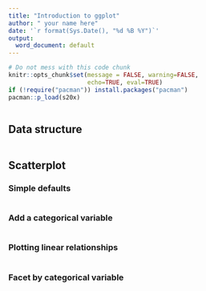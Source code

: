 ```yaml
---
title: "Introduction to ggplot"
author: " your name here"
date: '`r format(Sys.Date(), "%d %B %Y")`'
output:
  word_document: default
---
```


```r
# Do not mess with this code chunk
knitr::opts_chunk$set(message = FALSE, warning=FALSE, 
                      echo=TRUE, eval=TRUE)
if (!require("pacman")) install.packages("pacman")
pacman::p_load(s20x)
```



```r

```


## Data structure 



```r


```


## Scatterplot

### Simple defaults



```r



```

### Add a categorical variable


```r



```


### Plotting linear relationships



```r



```


### Facet by categorical variable


```r


```
